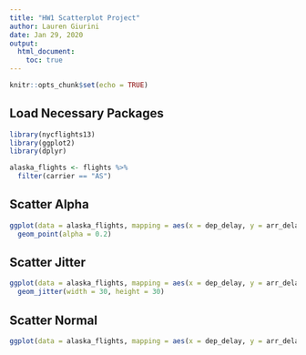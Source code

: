 ```yaml
---
title: "HW1 Scatterplot Project"
author: Lauren Giurini
date: Jan 29, 2020
output: 
  html_document: 
    toc: true
---
```


```r
knitr::opts_chunk$set(echo = TRUE)
```

## Load Necessary Packages

```r
library(nycflights13)
library(ggplot2)
library(dplyr)

alaska_flights <- flights %>% 
  filter(carrier == "AS")

```

## Scatter Alpha

```r
ggplot(data = alaska_flights, mapping = aes(x = dep_delay, y = arr_delay)) + 
  geom_point(alpha = 0.2)
```


## Scatter Jitter
```r
ggplot(data = alaska_flights, mapping = aes(x = dep_delay, y = arr_delay)) + 
  geom_jitter(width = 30, height = 30)
```

## Scatter Normal 
```r
ggplot(data = alaska_flights, mapping = aes(x = dep_delay, y = arr_delay)) + geom_point()
```







